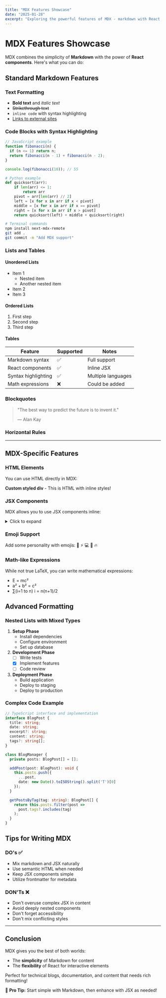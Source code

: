 ```yaml
---
title: "MDX Features Showcase"
date: "2025-01-28"
excerpt: "Exploring the powerful features of MDX - markdown with React components!"
---
```


# MDX Features Showcase

MDX combines the simplicity of **Markdown** with the power of **React components**. Here's what you can do:

## Standard Markdown Features

### Text Formatting
- **Bold text** and *italic text*
- ~~Strikethrough text~~
- `inline code` with syntax highlighting
- [Links to external sites](https://nextjs.org)

### Code Blocks with Syntax Highlighting

```javascript
// JavaScript example
function fibonacci(n) {
  if (n <= 1) return n;
  return fibonacci(n - 1) + fibonacci(n - 2);
}

console.log(fibonacci(10)); // 55
```

```python
# Python example
def quicksort(arr):
    if len(arr) <= 1:
        return arr
    pivot = arr[len(arr) // 2]
    left = [x for x in arr if x < pivot]
    middle = [x for x in arr if x == pivot]
    right = [x for x in arr if x > pivot]
    return quicksort(left) + middle + quicksort(right)
```

```bash
# Terminal commands
npm install next-mdx-remote
git add .
git commit -m "Add MDX support"
```

### Lists and Tables

#### Unordered Lists
- Item 1
  - Nested item
  - Another nested item
- Item 2
- Item 3

#### Ordered Lists
1. First step
2. Second step
3. Third step

#### Tables
| Feature | Supported | Notes |
|---------|-----------|-------|
| Markdown syntax | ✅ | Full support |
| React components | ✅ | Inline JSX |
| Syntax highlighting | ✅ | Multiple languages |
| Math expressions | ❌ | Could be added |

### Blockquotes

> "The best way to predict the future is to invent it."
> 
> — Alan Kay

### Horizontal Rules

---

## MDX-Specific Features

### HTML Elements
You can use HTML directly in MDX:

<div style={{padding: '1rem', backgroundColor: '#f3f4f6', borderRadius: '0.5rem', marginBottom: '1rem'}}>
  <strong>Custom styled div</strong> - This is HTML with inline styles!
</div>

### JSX Components
MDX allows you to use JSX components inline:

<details>
<summary>Click to expand</summary>

This content is hidden by default and can be expanded!

You can put any markdown content here:
- Lists
- **Bold text**
- `Code snippets`

</details>

### Emoji Support
Add some personality with emojis: 🚀 ⚡ 💻 🎉 🔥

### Math-like Expressions
While not true LaTeX, you can write mathematical expressions:
- E = mc²
- a² + b² = c²
- ∑(i=1 to n) i = n(n+1)/2

## Advanced Formatting

### Nested Lists with Mixed Types
1. **Setup Phase**
   - Install dependencies
   - Configure environment
   - Set up database
2. **Development Phase** 
   - [ ] Write tests
   - [x] Implement features
   - [ ] Code review
3. **Deployment Phase**
   - Build application
   - Deploy to staging
   - Deploy to production

### Complex Code Example

```typescript
// TypeScript interface and implementation
interface BlogPost {
  title: string;
  date: string;
  excerpt?: string;
  content: string;
  tags?: string[];
}

class BlogManager {
  private posts: BlogPost[] = [];

  addPost(post: BlogPost): void {
    this.posts.push({
      ...post,
      date: new Date().toISOString().split('T')[0]
    });
  }

  getPostsByTag(tag: string): BlogPost[] {
    return this.posts.filter(post => 
      post.tags?.includes(tag)
    );
  }
}
```

## Tips for Writing MDX

### DO's ✅
- Mix markdown and JSX naturally
- Use semantic HTML when needed
- Keep JSX components simple
- Utilize frontmatter for metadata

### DON'Ts ❌
- Don't overuse complex JSX in content
- Avoid deeply nested components
- Don't forget accessibility
- Don't mix conflicting styles

---

## Conclusion

MDX gives you the best of both worlds:
- The **simplicity** of Markdown for content
- The **flexibility** of React for interactive elements

Perfect for technical blogs, documentation, and content that needs rich formatting!

<div style={{textAlign: 'center', marginTop: '2rem', padding: '1rem', border: '2px dashed #6366f1', borderRadius: '0.5rem'}}>
  🎯 <strong>Pro Tip:</strong> Start simple with Markdown, then enhance with JSX as needed!
</div>